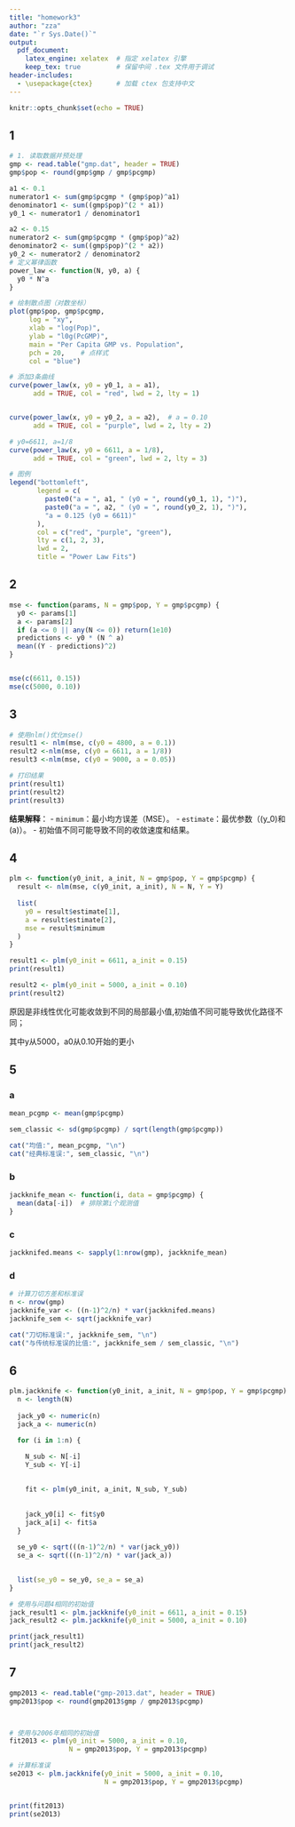 ```yaml
---
title: "homework3"
author: "zza"
date: "`r Sys.Date()`"
output:
  pdf_document:
    latex_engine: xelatex  # 指定 xelatex 引擎
    keep_tex: true         # 保留中间 .tex 文件用于调试
header-includes:
  - \usepackage{ctex}      # 加载 ctex 包支持中文
---
```


```r
knitr::opts_chunk$set(echo = TRUE)
```

## 1

```r
# 1. 读取数据并预处理
gmp <- read.table("gmp.dat", header = TRUE)  
gmp$pop <- round(gmp$gmp / gmp$pcgmp) 

a1 <- 0.1  
numerator1 <- sum(gmp$pcgmp * (gmp$pop)^a1)
denominator1 <- sum((gmp$pop)^(2 * a1))
y0_1 <- numerator1 / denominator1

a2 <- 0.15  
numerator2 <- sum(gmp$pcgmp * (gmp$pop)^a2)
denominator2 <- sum((gmp$pop)^(2 * a2))
y0_2 <- numerator2 / denominator2
# 定义幂律函数
power_law <- function(N, y0, a) {
  y0 * N^a
}

# 绘制散点图（对数坐标）
plot(gmp$pop, gmp$pcgmp,
     log = "xy",
     xlab = "log(Pop)", 
     ylab = "l0g(PcGMP)",
     main = "Per Capita GMP vs. Population",
     pch = 20,    # 点样式
     col = "blue")

# 添加3条曲线
curve(power_law(x, y0 = y0_1, a = a1),  
      add = TRUE, col = "red", lwd = 2, lty = 1)


curve(power_law(x, y0 = y0_2, a = a2),  # a = 0.10
      add = TRUE, col = "purple", lwd = 2, lty = 2)

# y0=6611, a=1/8
curve(power_law(x, y0 = 6611, a = 1/8),  
      add = TRUE, col = "green", lwd = 2, lty = 3)

# 图例
legend("bottomleft",               
       legend = c(                 
         paste0("a = ", a1, " (y0 = ", round(y0_1, 1), ")"), 
         paste0("a = ", a2, " (y0 = ", round(y0_2, 1), ")"),
         "a = 0.125 (y0 = 6611)"  
       ),
       col = c("red", "purple", "green"),  
       lty = c(1, 2, 3),                  
       lwd = 2,                  
       title = "Power Law Fits") 

```

## 2

```r
mse <- function(params, N = gmp$pop, Y = gmp$pcgmp) {
  y0 <- params[1]
  a <- params[2]
  if (a <= 0 || any(N <= 0)) return(1e10)  
  predictions <- y0 * (N ^ a)
  mean((Y - predictions)^2) 
}


mse(c(6611, 0.15))
mse(c(5000, 0.10))
```

## 3

```r

# 使用nlm()优化mse()
result1 <- nlm(mse, c(y0 = 4800, a = 0.1))
result2 <-nlm(mse, c(y0 = 6611, a = 1/8))
result3 <-nlm(mse, c(y0 = 9000, a = 0.05))

# 打印结果
print(result1)
print(result2)
print(result3)

```

**结果解释**：
- `minimum`：最小均方误差（MSE）。
- `estimate`：最优参数（\(y_0\)和\(a\)）。
- 初始值不同可能导致不同的收敛速度和结果。

## 4

```r
plm <- function(y0_init, a_init, N = gmp$pop, Y = gmp$pcgmp) {
  result <- nlm(mse, c(y0_init, a_init), N = N, Y = Y)
  
  list(
    y0 = result$estimate[1],
    a = result$estimate[2],
    mse = result$minimum
  )
}

result1 <- plm(y0_init = 6611, a_init = 0.15)
print(result1)

result2 <- plm(y0_init = 5000, a_init = 0.10)
print(result2)
```

原因是非线性优化可能收敛到不同的局部最小值,初始值不同可能导致优化路径不同；

其中y从5000，a0从0.10开始的更小

## 5

### a

```r
mean_pcgmp <- mean(gmp$pcgmp)

sem_classic <- sd(gmp$pcgmp) / sqrt(length(gmp$pcgmp))

cat("均值:", mean_pcgmp, "\n")
cat("经典标准误:", sem_classic, "\n")

```

### b

```r
jackknife_mean <- function(i, data = gmp$pcgmp) {
  mean(data[-i])  # 排除第i个观测值
}
```

### c
```r
jackknifed.means <- sapply(1:nrow(gmp), jackknife_mean)
```


### d

```r
# 计算刀切方差和标准误
n <- nrow(gmp)
jackknife_var <- ((n-1)^2/n) * var(jackknifed.means)
jackknife_sem <- sqrt(jackknife_var)

```

```r
cat("刀切标准误:", jackknife_sem, "\n")
cat("与传统标准误的比值:", jackknife_sem / sem_classic, "\n")
```

## 6

```r
plm.jackknife <- function(y0_init, a_init, N = gmp$pop, Y = gmp$pcgmp) {
  n <- length(N)
  
  jack_y0 <- numeric(n)
  jack_a <- numeric(n)

  for (i in 1:n) {

    N_sub <- N[-i]
    Y_sub <- Y[-i]
    
 
    fit <- plm(y0_init, a_init, N_sub, Y_sub)
    
    
    jack_y0[i] <- fit$y0
    jack_a[i] <- fit$a
  }
  
  se_y0 <- sqrt(((n-1)^2/n) * var(jack_y0))
  se_a <- sqrt(((n-1)^2/n) * var(jack_a))
  

  list(se_y0 = se_y0, se_a = se_a)
}

# 使用与问题4相同的初始值
jack_result1 <- plm.jackknife(y0_init = 6611, a_init = 0.15)
jack_result2 <- plm.jackknife(y0_init = 5000, a_init = 0.10)

print(jack_result1)
print(jack_result2)
```

## 7

```r

gmp2013 <- read.table("gmp-2013.dat", header = TRUE)
gmp2013$pop <- round(gmp2013$gmp / gmp2013$pcgmp)



# 使用与2006年相同的初始值
fit2013 <- plm(y0_init = 5000, a_init = 0.10, 
               N = gmp2013$pop, Y = gmp2013$pcgmp)

# 计算标准误
se2013 <- plm.jackknife(y0_init = 5000, a_init = 0.10,
                        N = gmp2013$pop, Y = gmp2013$pcgmp)


print(fit2013)
print(se2013)
```

